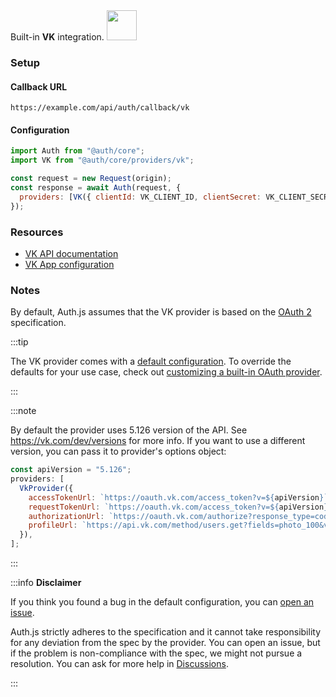 <div
  style={{
    backgroundColor: "#000",
    display: "flex",
    justifyContent: "space-between",
    color: "#fff",
    padding: 16,
  }}
>
  <span>
    Built-in <b>VK</b> integration.
  </span>
  <a href="https://vk.com/">
    <img style={{ display: "block" }} src="/img/providers/vk.svg" height="48" />
  </a>
</div>

### Setup

#### Callback URL

```
https://example.com/api/auth/callback/vk
```

#### Configuration

```js
import Auth from "@auth/core";
import VK from "@auth/core/providers/vk";

const request = new Request(origin);
const response = await Auth(request, {
  providers: [VK({ clientId: VK_CLIENT_ID, clientSecret: VK_CLIENT_SECRET })],
});
```

### Resources

- [VK API documentation](https://vk.com/dev/first_guide)
- [VK App configuration](https://vk.com/apps?act=manage)

### Notes

By default, Auth.js assumes that the VK provider is
based on the [OAuth 2](https://www.rfc-editor.org/rfc/rfc6749.html) specification.

:::tip

The VK provider comes with a [default configuration](https://github.com/nextauthjs/next-auth/blob/main/packages/core/src/providers/vk.ts).
To override the defaults for your use case, check out [customizing a built-in OAuth provider](https://authjs.dev/guides/providers/custom-provider#override-default-options).

:::

:::note

By default the provider uses 5.126 version of the API. See https://vk.com/dev/versions for more info.
If you want to use a different version, you can pass it to provider's options object:

```js filename="pages/api/auth/[...nextauth].js"
const apiVersion = "5.126";
providers: [
  VkProvider({
    accessTokenUrl: `https://oauth.vk.com/access_token?v=${apiVersion}`,
    requestTokenUrl: `https://oauth.vk.com/access_token?v=${apiVersion}`,
    authorizationUrl: `https://oauth.vk.com/authorize?response_type=code&v=${apiVersion}`,
    profileUrl: `https://api.vk.com/method/users.get?fields=photo_100&v=${apiVersion}`,
  }),
];
```

:::

:::info **Disclaimer**

If you think you found a bug in the default configuration, you can [open an issue](https://authjs.dev/new/provider-issue).

Auth.js strictly adheres to the specification and it cannot take responsibility for any deviation from
the spec by the provider. You can open an issue, but if the problem is non-compliance with the spec,
we might not pursue a resolution. You can ask for more help in [Discussions](https://authjs.dev/new/github-discussions).

:::
